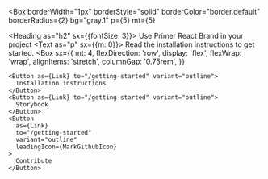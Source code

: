 
<Box
  borderWidth="1px"
  borderStyle="solid"
  borderColor="border.default"
  borderRadius={2}
  bg="gray.1"
  p={5}
  mt={5}
>
  <Heading as="h2" sx={{fontSize: 3}}>
    Use Primer React Brand in your project
  </Heading>
  <Text as="p" sx={{m: 0}}>
    Read the installation instructions to get started.
  </Text>
  <Box
    sx={{
      mt: 4,
      flexDirection: 'row',
      display: 'flex',
      flexWrap: 'wrap',
      alignItems: 'stretch',
      columnGap: '0.75rem',
    }}
  >
    <Button as={Link} to="/getting-started" variant="outline">
      Installation instructions
    </Button>
    <Button as={Link} to="/getting-started" variant="outline">
      Storybook
    </Button>
    <Button
      as={Link}
      to="/getting-started"
      variant="outline"
      leadingIcon={MarkGithubIcon}
    >
      Contribute
    </Button>
  </Box>
</Box>

